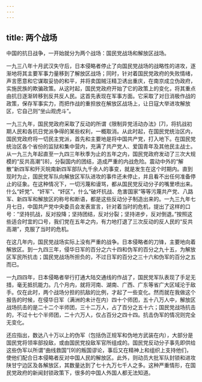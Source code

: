 ```yaml
---
---
---
```

title: 两个战场
---




中国的抗日战争，一开始就分为两个战场：国民党战场和解放区战场。

一九三八年十月武汉失守后，日本侵略者停止了向国民党战场的战略性的进攻，逐渐地将其主要军事力量移到了解放区战场；同时，针对着国民党政府的失败情绪，声言愿意和它谋取妥协的和平，并将卖国贼汪精卫诱出重庆，在南京成立伪政府，实施民族的欺骗政策。从这时起，国民党政府开始了它的政策上的变化，将其重点由抗日逐渐转移到反共反人民。这首先表现在军事方面。它采取了对日消极作战的政策，保存军事实力，而把作战的重担放在解放区战场上，让日寇大举进攻解放区，它自己则“坐山观虎斗”。

一九三九年，国民党政府采取了反动的所谓《限制异党活动办法》[7]，将抗战初期人民和各抗日党派争得的某些权利，一概取消。从此时起，在国民党统治区内，国民党政府将一切民主党派，首先和主要地是将中国共产党，打入地下。在国民党统治区各个省份的监狱和集中营内，充满了共产党人、爱国青年及其他民主战士。从一九三九年起直至一九四三年秋季为止的五年之内，国民党政府发动了三次大规模的“反共高潮”[8]，分裂国内的团结，造成严重的内战危险。震动中外的“解散”新四军和歼灭皖南新四军部队九千余人的事变，就是发生在这个时期内。直到现时为止，国民党军队向解放区军队进攻的事件还未停止，并且看不出任何准备停止的征象。在这种情况下，一切污蔑和谩骂，都从国民党反动分子的嘴里喷出来。什么“奸党”、“奸军”、“奸区”，什么“破坏抗战、危害国家”等等污蔑共产党、八路军、新四军和解放区的称号和断语，都是这些反动分子制造出来的。一九三九年七月七日，中国共产党中央委员会发表宣言，针对着当时的危机，提出了这样的口号：“坚持抗战，反对投降；坚持团结，反对分裂；坚持进步，反对倒退。”按照这些适合时宜的口号，我们党在五年之内，有力地打退了三次反动的反人民的“反共高潮”，克服了当时的危机。

在这几年内，国民党战场实际上没有严重的战争。日本侵略者的刀锋，主要地向着解放区。到一九四三年，侵华日军的百分之六十四和伪军的百分之九十五，为解放区军民所抗击；国民党战场所担负的，不过日军的百分之三十六和伪军的百分之五而已。

一九四四年，日本侵略者举行打通大陆交通线的作战了，国民党军队表现了手足无措，毫无抵抗能力。几个月内，就将河南、湖南、广西、广东等省广大区域沦于敌手。仅在此时，两个战场分担的抗敌的比例，才起了一些变化。然而就在我做这个报告的时候，在侵华日军（满洲的未计在内）四十个师团，五十八万人中，解放区战场抗击的是二十二个半师团，三十二万人，占了百分之五十六；国民党战场抗击的，不过十七个半师团，二十六万人，仅占百分之四十四。抗击伪军的情况则完全无变化。

还应指出，数达八十万以上的伪军（包括伪正规军和伪地方武装在内），大部分是国民党将领率部投敌，或由国民党投敌军官所组成的。国民党反动分子事先即供给这些伪军以所谓“曲线救国”[9]的叛国谬论，事后又在精神上和组织上支持他们，使他们配合日本侵略者反对中国人民的解放区。此外，则动员大批军队封锁和进攻陕甘宁边区及各解放区，其数量达到了七十九万七千人之多。这种严重情形，在国民党政府的新闻封锁政策下，很多的中国人外国人都无法知道。